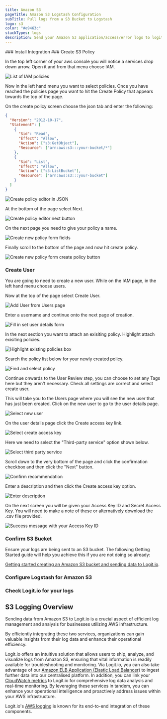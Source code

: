```yaml
---
title: Amazon S3
pageTitle: Amazon S3 Logstash Configuration
subTitle: Pull logs from a S3 Bucket to Logstash
logo: s3
color: "#e9463c"
stackTypes: logs
description: Send your Amazon S3 application/access/error logs to logit.io via logstash using the instructions below and begin searching your data
---
```


<Steps>
  ### Install Integration
  <InstallIntegration/>
  ### Create S3 Policy

  In the top left corner of your aws console you will notice a services drop down arrow. 
  Open it and from that menu choose IAM.
          
  ![List of IAM policies](@/images/integrations/s3/s3-003.png)

  Now in the left hand menu you want to select policies. Once you have reached the policies 
  page you want to hit the Create Policy that appears towards the top of the page. 

  On the create policy screen choose the json tab and enter the following:

  ```json copy showLineNumbers
  {
    "Version": "2012-10-17",
    "Statement": [
      {
        "Sid": "Read",
        "Effect": "Allow",
        "Action": ["s3:GetObject"],
        "Resource": ["arn:aws:s3:::your-bucket/*"]
      },
      {
        "Sid": "List",
        "Effect": "Allow",
        "Action": ["s3:ListBucket"],
        "Resource": ["arn:aws:s3:::your-bucket"]
      }
    ]
  }
  ```

  ![Create policy editor in JSON](@/images/integrations/s3/s3-004.png)

  At the bottom of the page select Next.

  ![Create policy editor next button](@/images/integrations/s3/s3-011.png)

  On the next page you need to give your policy a name.

  ![Create new policy form fields](@/images/integrations/s3/s3-005.png)

  Finally scroll to the bottom of the page and now hit create policy.

  ![Create new policy form create policy button](@/images/integrations/s3/s3-012.png)

  ### Create User
  You are going to need to create a new user. While on the IAM page, in the left hand menu choose users.
          
  Now at the top of the page select Create User.

  ![Add User from Users page](@/images/integrations/s3/s3-001.png)

  Enter a username and continue onto the next page of creation.

  ![Fill in set user details form](@/images/integrations/s3/s3-002.png)

  In the next section you want to attach an exisiting policy. Highlight attach exisiting policies.

  ![Highlight existing policies box](@/images/integrations/s3/s3-006.png)

  Search the policy list below for your newly created policy.

  ![Find and select policy](@/images/integrations/s3/s3-013.png)

  Continue onwards to the User Review step, you can choose to set any Tags here but 
  they aren't necessary. Check all settings are correct and select create user.

  This will take you to the Users page where you will see the new user that has 
  just been created. Click on the new user to go to the user details page.

  ![Select new user](@/images/integrations/s3/s3-014.png)

  On the user details page click the Create access key link.

  ![Select create access key](@/images/integrations/s3/s3-015.png)

  Here we need to select the "Third-party service" option shown below.

  ![Select third party service](@/images/integrations/s3/s3-016.png)

  Scroll down to the very bottom of the page and click the confirmation 
  checkbox and then click the "Next" button.

  ![Confirm recommendation](@/images/integrations/s3/s3-017.png)

  Enter a description and then click the Create access key option.

  ![Enter description](@/images/integrations/s3/s3-018.png)

  On the next screen you will be given your Access Key ID and Secret Access Key. 
  You will need to make a note of these or alternatively download the .csv file provided.

  ![Success message with your Access Key ID](@/images/integrations/s3/s3-008.png)

  ### Confirm S3 Bucket

  Ensure your logs are being sent to an S3 bucket. The following Getting Started guide 
  will help you achieve this if you are not doing so already:
          
  [Getting started creating an Amazon S3 bucket and sending data to Logit.io](/log-management/troubleshooting/how-to-create-amazon-s3-bucket).

  ### Configure Logstash for Amazon S3

  <AddS3Input type="aws_s3" utmMedium="logs" utmCampaign="awss3" />

  ### Check Logit.io for your logs

  <LaunchStack source="s3" utmMedium="aws" utmCampaign="s3" />

</Steps>

## S3 Logging Overview

Sending data from Amazon S3 to Logit.io is a crucial aspect of efficient log 
management and analysis for businesses utilizing AWS infrastructure. 

By efficiently integrating these two services, organizations can gain valuable 
insights from their log data and enhance their operational efficiency. 

Logit.io offers an intuitive solution that allows users to ship, analyze, and visualize 
logs from Amazon S3, ensuring that vital information is readily available for troubleshooting 
and monitoring. Via Logit.io, you can also take advantage of our 
[Amazon ELB Application (Elastic Load Balancer)](/integrations/log-management/aws/elb-application) to ingest 
further data into our centralised platform. In addition, you can link your 
[CloudWatch metrics](/integrations/infrastructure-metrics/aws/cloudwatch) to Logit.io for comprehensive log data analysis 
and real-time monitoring. By leveraging these services in tandem, you can enhance your 
operational intelligence and proactively address issues within your AWS infrastructure.

Logit.io's [AWS logging](https://logit.io/solutions/aws-logging/) is known for its end-to-end integration of these components.
